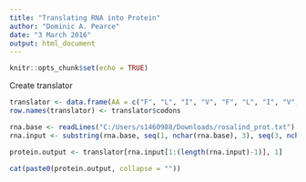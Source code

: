 ---
title: "Translating RNA into Protein"
author: "Dominic A. Pearce"
date: "3 March 2016"
output: html_document
---

```{r setup, include=FALSE}
knitr::opts_chunk$set(echo = TRUE)
```

Create translator

```{r}
translator <- data.frame(AA = c("F", "L", "I", "V", "F", "L", "I", "V", "L", "L", "I", "V", "L", "L", "M", "V", "S", "P", "T", "A", "S", "P", "T", "A", "S", "P", "T", "A", "S", "P", "T", "A", "Y", "H", "N", "D", "Y", "H", "N", "D", "Stop", "Q", "K", "E", "Stop", "Q", "K", "E", "C", "R", "S", "G", "C", "R", "S", "G", "Stop", "R", "R", "G", "W", "R", "R", "G"), codons = c("UUU", "CUU", "AUU", "GUU", "UUC", "CUC", "AUC", "GUC", "UUA", "CUA", "AUA", "GUA", "UUG", "CUG", "AUG", "GUG", "UCU", "CCU", "ACU", "GCU", "UCC", "CCC", "ACC", "GCC", "UCA", "CCA", "ACA", "GCA", "UCG", "CCG", "ACG", "GCG", "UAU", "CAU", "AAU", "GAU", "UAC", "CAC", "AAC", "GAC", "UAA", "CAA", "AAA", "GAA", "UAG", "CAG", "AAG", "GAG", "UGU", "CGU", "AGU", "GGU", "UGC", "CGC", "AGC", "GGC", "UGA", "CGA", "AGA", "GGA", "UGG", "CGG", "AGG", "GGG"), stringsAsFactors = FALSE)
row.names(translator) <- translator$codons
```

```{r}
rna.base <- readLines("C:/Users/s1460988/Downloads/rosalind_prot.txt")
rna.input <- substring(rna.base, seq(1, nchar(rna.base), 3), seq(3, nchar(rna.base), 3))

protein.output <- translator[rna.input[1:(length(rna.input)-1)], 1]

cat(paste0(protein.output, collapse = ""))
```

